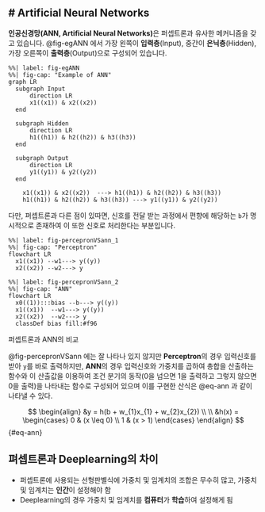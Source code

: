 # Artificial Neural Networks
---

**인공신경망(ANN, Artificial Neural Networks)**은 퍼셉트론과 유사한 메커니즘을 갖고 있습니다. @fig-egANN 에서 가장 왼쪽이 **입력층**(Input), 중간이 **은닉층**(Hidden), 가장 오른쪽이 **출력층**(Output)으로 구성되어 있습니다.

``` mermaid
%%| label: fig-egANN
%%| fig-cap: "Example of ANN"
graph LR
  subgraph Input
      direction LR
      x1((x1)) & x2((x2)) 
  end
  
  subgraph Hidden
      direction LR
      h1((h1)) & h2((h2)) & h3((h3))
  end 

  subgraph Output
      direction LR
      y1((y1)) & y2((y2))
  end

    x1((x1)) & x2((x2))  ---> h1((h1)) & h2((h2)) & h3((h3))
    h1((h1)) & h2((h2)) & h3((h3)) ---> y1((y1)) & y2((y2))
```

다만, 퍼셉트론과 다른 점이 있따면, 신호를 전달 받는 과정에서 편향에 해당하는 `b`가 명시적으로 존재하여 이 또한 신호로 처리한다는 부분입니다.

::: {#fig-percepronVSann layout-ncol=2}

::: {#first-column}
``` mermaid
%%| label: fig-percepronVSann_1
%%| fig-cap: "Perceptron"
flowchart LR
  x1((x1)) --w1---> y((y))
  x2((x2)) --w2---> y
```
:::

::: {#second-column}
``` mermaid
%%| label: fig-percepronVSann_2
%%| fig-cap: "ANN"
flowchart LR
  x0((1)):::bias --b---> y((y))
  x1((x1))  --w1---> y((y))
  x2((x2))  --w2---> y
  classDef bias fill:#f96
```
:::

퍼셉트론과 ANN의 비교
:::

@fig-percepronVSann 에는 잘 나타나 있지 않지만 **Perceptron**의 경우 입력신호를 받아 `y`를 바로 출력하지만, **ANN**의 경우 입력신호와 가중치를 곱하여 총합을 산출하는 함수와 이 산출값을 이용하여 조건 분기의 동작(0을 넘으면 1을 출력하고 그렇지 않으면 0을 출력)을 나타내는 함수로 구성되어 있으며 이를 구현한 산식은 @eq-ann 과 같이 나타낼 수 있다.

$$
\begin{align}
&y = h(b + w_{1}x_{1} + w_{2}x_{2}) \\ \\
&h(x) = 
  \begin{cases}
  0 & (x \leq 0) \\
  1 & (x > 1)
  \end{cases}
\end{align}
$$ {#eq-ann}

::: {.callout-note}
## 펴셉트론과 Deeplearning의 차이
-   퍼셉트론에 사용되는 선형판별식에 가중치 및 임계치의 조합은 무수히 많고, 가중치 및 임계치는 **인간**이 설정해야 함
-   Deeplearning의 경우 가중치 및 임계치를 **컴퓨터**가 **학습**하여 설정해게 됨
:::